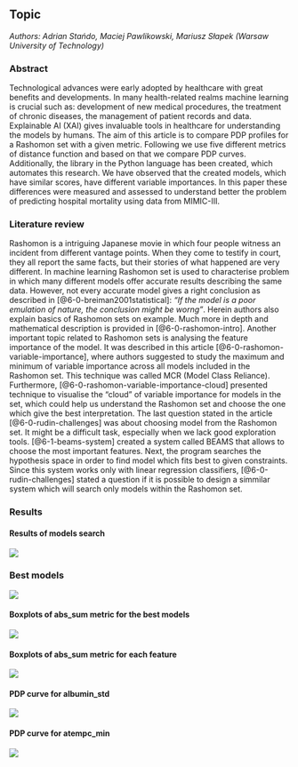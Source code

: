 ## Topic

*Authors: Adrian Stańdo, Maciej Pawlikowski, Mariusz Słapek (Warsaw University of Technology)*

### Abstract

Technological advances were early adopted by healthcare with great benefits and developments. In many health-related realms machine learning is crucial such as: development of new medical procedures, the treatment of chronic diseases, the management of patient records and data. Explainable AI (XAI) gives invaluable tools in healthcare for understanding the models by humans. 
The aim of this article is to compare PDP profiles for a Rashomon set with a given metric. Following we use five different metrics of distance function and based on that we compare PDP curves. 
Additionally, the library in the Python language has been created, which automates this research. We have observed that the created models, which have similar scores, have different variable importances.
In this paper these differences were measured and assessed to understand better the problem of predicting hospital mortality using data from MIMIC-III.


### Literature review

Rashomon is a intriguing Japanese movie in which four people witness an incident from different vantage points. When they come to testify in court, they all report the same facts, but their stories of what happened are very different.
In machine learning Rashomon set is used to characterise problem in which many different models offer accurate results describing the same data.
However, not every accurate model gives a right conclusion as described in [@6-0-breiman2001statistical]: *"If the model is a poor emulation of nature, the conclusion might be worng"*. Herein authors also explain basics of Rashomon sets on example. Much more in depth and mathematical description is provided in [@6-0-rashomon-intro].
Another important topic related to Rashomon sets is analysing the feature importance of the model. It was described in this article [@6-0-rashomon-variable-importance], where authors suggested to study the maximum and minimum of variable importance across all models included in the Rashomon set. This technique was called MCR (Model Class Reliance). 
Furthermore, [@6-0-rashomon-variable-importance-cloud] presented technique to visualise the "cloud" of variable importance for models in the set, which could help us understand the Rashomon set and choose the one which give the best interpretation. The last question stated in the article [@6-0-rudin-challenges] was about choosing model from the Rashomon set. It might be a difficult task, especially when we lack good exploration tools. 
[@6-1-beams-system] created a system called BEAMS that allows to choose the most important features. Next, the program searches the hypothesis space in order to find model which fits best to given constraints. Since this system works only with linear regression classifiers, [@6-0-rudin-challenges] stated a question if it is possible to design a simmilar system which will search only models within the Rashomon set.

### Results

#### Results of models search

![](images/6-1-rashomon_ratio.png)

### Best models

![](images/6-1-results.png)

#### Boxplots of abs_sum metric for the best models

![](images/6-1-boxplot_1.png)

#### Boxplots of abs_sum metric for each feature

![](images/6-1-boxplot_2_2.png)

#### PDP curve for albumin_std

![](images/6-1-albumin_std_pdp.png)

#### PDP curve for atempc_min

![](images/6-1-tempc_min_pdp.png)

